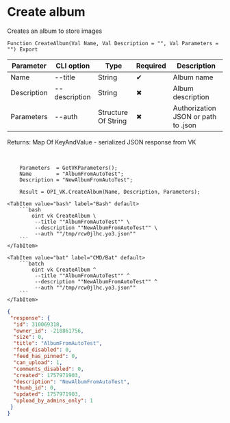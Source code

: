 ﻿---
sidebar_position: 5
description: Create album and other functions to work with VK in the Open Integration Package, a free open-source integration library for 1C:Enterprise 8, OneScript and CLI
keywords: [1C, 1С, 1С:Enterprise, 1С:Enterprise 8.3, API, Integration, Services, Exchange, OneScript, CLI, VK]
---


# Create album
 Creates an album to store images



`Function CreateAlbum(Val Name, Val Description = "", Val Parameters = "") Export`

  | Parameter | CLI option | Type | Required | Description |
  |-|-|-|-|-|
  | Name | --title | String | &#x2714; | Album name |
  | Description | --description | String | &#x2716; | Album description |
  | Parameters | --auth | Structure Of String | &#x2716; | Authorization JSON or path to .json |

  
  Returns:  Map Of KeyAndValue - serialized JSON response from VK

<br/>




```bsl title="1C:Enterprise/OneScript code example"
    Parameters  = GetVKParameters();
    Name        = "AlbumFromAutoTest";
    Description = "NewAlbumFromAutoTest";

    Result = OPI_VK.CreateAlbum(Name, Description, Parameters);
```
 

 <Tabs>
  
    <TabItem value="bash" label="Bash" default>
        ```bash
            oint vk CreateAlbum \
             --title ""AlbumFromAutoTest"" \
             --description ""NewAlbumFromAutoTest"" \
             --auth ""/tmp/rcw0jlhc.yo3.json""
        ```
    </TabItem>
  
    <TabItem value="bat" label="CMD/Bat" default>
        ```batch
            oint vk CreateAlbum ^
             --title ""AlbumFromAutoTest"" ^
             --description ""NewAlbumFromAutoTest"" ^
             --auth ""/tmp/rcw0jlhc.yo3.json""
        ```
    </TabItem>
</Tabs>


```json title="Result"
{
 "response": {
  "id": 310069318,
  "owner_id": -218861756,
  "size": 0,
  "title": "AlbumFromAutoTest",
  "feed_disabled": 0,
  "feed_has_pinned": 0,
  "can_upload": 1,
  "comments_disabled": 0,
  "created": 1757971903,
  "description": "NewAlbumFromAutoTest",
  "thumb_id": 0,
  "updated": 1757971903,
  "upload_by_admins_only": 1
 }
}
```
